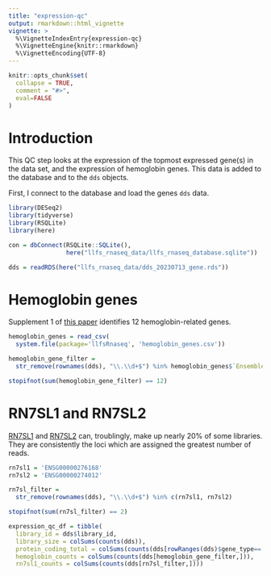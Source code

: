 ```yaml
---
title: "expression-qc"
output: rmarkdown::html_vignette
vignette: >
  %\VignetteIndexEntry{expression-qc}
  %\VignetteEngine{knitr::rmarkdown}
  %\VignetteEncoding{UTF-8}
---
```


```r
knitr::opts_chunk$set(
  collapse = TRUE,
  comment = "#>",
  eval=FALSE
)
```

# Introduction

This QC step looks at the expression of the topmost expressed gene(s) in the 
data set, and the expression of hemoglobin genes. This data is added to the 
database and to the `dds` objects.  

First, I connect to the database and load the genes `dds` data.

```r
library(DESeq2)
library(tidyverse)
library(RSQLite)
library(here)

con = dbConnect(RSQLite::SQLite(), 
                here("llfs_rnaseq_data/llfs_rnaseq_database.sqlite"))

dds = readRDS(here("llfs_rnaseq_data/dds_20230713_gene.rds"))
```

# Hemoglobin genes

Supplement 1 of [this paper]() identifies 12 hemoglobin-related genes.

```r

hemoglobin_genes = read_csv(
  system.file(package='llfsRnaseq', 'hemoglobin_genes.csv'))

hemoglobin_gene_filter = 
  str_remove(rownames(dds), "\\.\\d+$") %in% hemoglobin_genes$`Ensemble ID` 

stopifnot(sum(hemoglobin_gene_filter) == 12)

```

# RN7SL1 and RN7SL2

[RN7SL1](https://www.genecards.org/cgi-bin/carddisp.pl?gene=RN7SL1) and 
[RN7SL2](https://www.genecards.org/cgi-bin/carddisp.pl?gene=RN7SL2) can, 
troublingly, make up nearly 20% of some libraries. They 
are consistently the loci which are assigned the greatest number of reads.

```r
rn7sl1 = 'ENSG00000276168'
rn7sl2 = 'ENSG00000274012'

rn7sl_filter = 
  str_remove(rownames(dds), "\\.\\d+$") %in% c(rn7sl1, rn7sl2)

stopifnot(sum(rn7sl_filter) == 2)

```

```r
expression_qc_df = tibble(
  library_id = dds$library_id,
  library_size = colSums(counts(dds)),
  protein_coding_total = colSums(counts(dds[rowRanges(dds)$gene_type=='protein_coding', ])),
  hemoglobin_counts = colSums(counts(dds[hemoglobin_gene_filter,])),
  rn7sl1_counts = colSums(counts(dds[rn7sl_filter,])))
```

